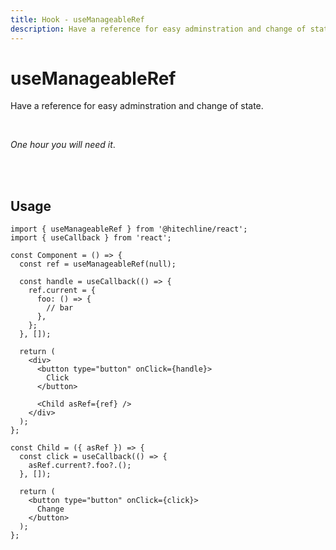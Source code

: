 ```yaml
---
title: Hook - useManageableRef
description: Have a reference for easy adminstration and change of state.
---
```


# useManageableRef

Have a reference for easy adminstration and change of state.

<br />

_One hour you will need it_.

<br />
<br />

## Usage

```tsx
import { useManageableRef } from '@hitechline/react';
import { useCallback } from 'react';

const Component = () => {
  const ref = useManageableRef(null);

  const handle = useCallback(() => {
    ref.current = {
      foo: () => {
        // bar
      },
    };
  }, []);

  return (
    <div>
      <button type="button" onClick={handle}>
        Click
      </button>

      <Child asRef={ref} />
    </div>
  );
};

const Child = ({ asRef }) => {
  const click = useCallback(() => {
    asRef.current?.foo?.();
  }, []);

  return (
    <button type="button" onClick={click}>
      Change
    </button>
  );
};
```
